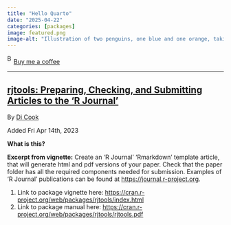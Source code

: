 ```yaml
---
title: "Hello Quarto"
date: "2025-04-22"
categories: [packages]
image: featured.png
image-alt: "Illustration of two penguins, one blue and one orange, taking a selfie with a selfie stick. The moon in the background looks like the Quarto logo."
---
```



<link href="https://fonts.googleapis.com/css?family=Cookie" rel="stylesheet"><a class="bmc-button" target="_blank" href="https://www.buymeacoffee.com/JoscelinRocha">![Buy me a coffee](https://cdn.buymeacoffee.com/buttons/bmc-new-btn-logo.svg){alt="Buy me a coffee" width="15" height="21"}Buy me a coffee</a>

------------------------------------------------------------------------


## [rjtools: Preparing, Checking, and Submitting Articles to the 'R Journal'](https://cran.r-project.org/web/packages/rjtools/index.html)

By [Di Cook](https://cran.r-project.org/web/packages/rjtools/index.html)

Added Fri Apr 14th, 2023

**What is this?**

**Excerpt from vignette:** Create an 'R Journal' 'Rmarkdown' template article, that will generate html and pdf versions of your paper. Check that the paper folder has all the required components needed for submission. Examples of 'R Journal' publications can be found at <https://journal.r-project.org>.

1.  Link to package vignette here: <https://cran.r-project.org/web/packages/rjtools/index.html>
2.  Link to package manual here: <https://cran.r-project.org/web/packages/rjtools/rjtools.pdf>